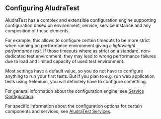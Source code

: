 == Configuring AludraTest ==

AludraTest has a complex and extensible configuration engine supporting configuration based on environment, service, service instance and any composition of these elements.

For example, this allows to configure certain timeouts to be more strict when running on performance environment giving a ''lightweight performance test''. If those timeouts where as strict on a standard, non-dedicated test environment, they may lead to wrong performance failures due to load and limited capacity of used test environment.

Most settings have a default value, so you do not have to configure anything to run your first tests. But if you plan to e.g. run web application tests using Selenium, you will definitely have to configure something. 

For general information about the configuration engine, see [[Service Configuration]].

For specific information about the configuration options for certain components and services, see [[AludraTest Services]].
